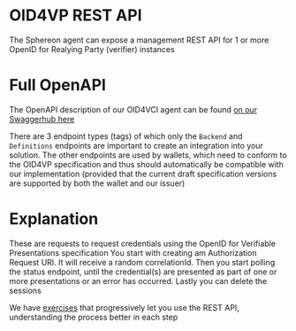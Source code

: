 # OID4VP REST API

The Sphereon agent can expose a management REST API for 1 or more OpenID for Realying Party (verifier) instances


# Full OpenAPI
The OpenAPI description of our OID4VCI agent can be found [on our Swaggerhub here](https://app.swaggerhub.com/apis/SphereonInt/OID4VP)

There are 3 endpoint types (tags) of which only the `Backend` and `Definitions` endpoints are important to create an integration into your solution. The other endpoints are used by wallets, which need to conform to the OID4VP specification and thus should automatically be compatible with our implementation (provided that the current draft specification versions are supported by both the wallet and our issuer)


# Explanation
These are requests to request credentials using the OpenID for Verifiable Presentations specification
You start with creating am Authorization Request URI. It will receive a random correlationId.
Then you start polling the status endpoint, until the credential(s) are presented as part of one or more presentations or an error has occurred.
Lastly you can delete the sessions

<Info>We have [exercises](/exercises/oid4vc/siop-oid4vp/oid4vp-exercises) that progressively let you use the REST API, understanding the process better in each step</Info>
